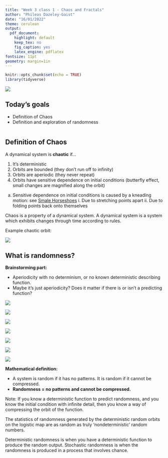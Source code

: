 ```yaml
---
title: "Week 3 class 1 - Chaos and Fractals"
author: "Phileas Dazeley-Gaist"
date: "16/01/2022"
theme: cerulean
output:
  pdf_document:
    highlight: default
    keep_tex: no
    fig_caption: yes
    latex_engine: pdflatex
fontsize: 11pt
geometry: margin=1in
---
```


```r
knitr::opts_chunk$set(echo = TRUE)
library(tidyverse)
```

![](w3c1 figures/ppl feelings.png)

## Today's goals

- Definition of Chaos
- Definition and exploration of randomness

```r

```

## Definition of Chaos

A dynamical system is **chaotic** if...

1. It's deterministic
2. Orbits are bounded (they don't run off to infinity)
3. Orbits are aperiodic (they never repeat)
4. Orbits have sensitive dependence on initial conditions (butterfly effect, small changes are magnified along the orbit)
  a. Sensitive dependence on initial conditions is caused by a kneading motion: see [Smale Horseshoes](https://en.wikipedia.org/wiki/Horseshoe_map)
    i. Due to stretching points apart
    ii. Due to folding points back onto themselves

Chaos is a property of a dynamical system. A dynamical system is a system which exhibits changes through time according to rules.

Example chaotic orbit:

![](w3c1 figures/r4.png)

## What is randomness?

**Brainstorming part:**

- Aperiodicity with no determinism, or no known deterministic describing function.
- Maybe it's just aperiodicity? Does it matter if there is or isn't a predicting function?

![](w3c1 figures/what might randomness mean.png)

![](w3c1 figures/random.png)

![](w3c1 figures/random 2.png)

![](w3c1 figures/group exercise.png)

![](w3c1 figures/group responses 1.png)

![](w3c1 figures/group responses 2.png)

![](w3c1 figures/group responses 3.png)

**Mathematical definition:**

- A system is random if it has no patterns. It is random if it cannot be compressed.
- **Randomness = no patterns and cannot be compressed.**

Note: If you know a deterministic function to predict randomness, and you know the initial condition with infinite detail, then you know a way of compressing the orbit of the function.

The statistics of randomness generated by the deterministic random orbits on the logistic map are as random as truly 'nondeterministic' random numbers.

Deterministic randomness is when you have a deterministic function to produce the random output.
Stochastic randomness is when the randomness is produced in a process that involves chance.